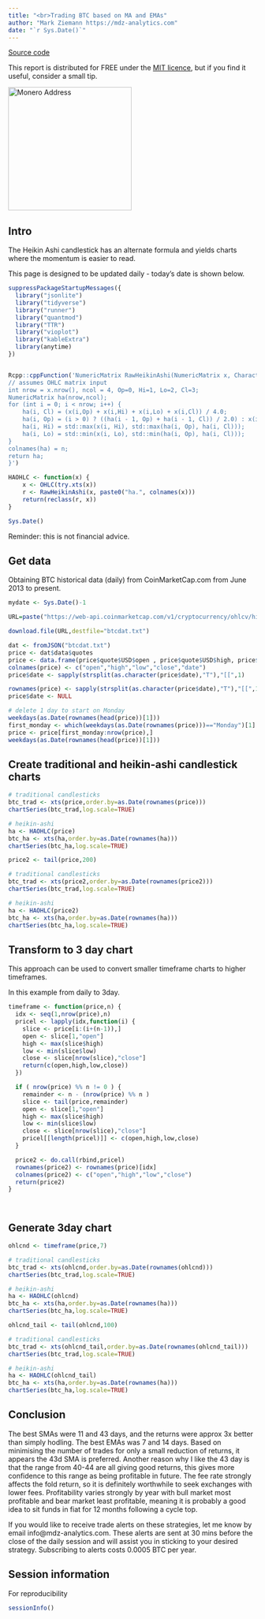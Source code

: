 ```yaml
---
title: "<br>Trading BTC based on MA and EMAs"
author: "Mark Ziemann https://mdz-analytics.com"
date: "`r Sys.Date()`"
---
```


[Source code](https://github.com/markziemann/cryptoblog/blob/main/ma_trading.Rmd)

This report is distributed for FREE under the [MIT licence](https://github.com/markziemann/cryptoblog/blob/main/LICENSE),
but if you find it useful, consider a small tip.

<img src="images/donations.png" alt="Monero Address" height="250" width="250" border="0" />

## Intro

The Heikin Ashi candlestick has an alternate formula and yields charts where  the momentum is easier to read.

This page is designed to be updated daily - today's date is shown below.

```r

suppressPackageStartupMessages({
  library("jsonlite")
  library("tidyverse")
  library("runner")
  library("quantmod")
  library("TTR")
  library("vioplot")
  library("kableExtra")
  library(anytime)
})


Rcpp::cppFunction('NumericMatrix RawHeikinAshi(NumericMatrix x, CharacterVector n) {
// assumes OHLC matrix input
int nrow = x.nrow(), ncol = 4, Op=0, Hi=1, Lo=2, Cl=3;
NumericMatrix ha(nrow,ncol);
for (int i = 0; i < nrow; i++) {
    ha(i, Cl) = (x(i,Op) + x(i,Hi) + x(i,Lo) + x(i,Cl)) / 4.0;
    ha(i, Op) = (i > 0) ? ((ha(i - 1, Op) + ha(i - 1, Cl)) / 2.0) : x(i, Op);
    ha(i, Hi) = std::max(x(i, Hi), std::max(ha(i, Op), ha(i, Cl)));
    ha(i, Lo) = std::min(x(i, Lo), std::min(ha(i, Op), ha(i, Cl)));
}
colnames(ha) = n;
return ha;
}')

HAOHLC <- function(x) {
    x <- OHLC(try.xts(x))
    r <- RawHeikinAshi(x, paste0("ha.", colnames(x)))
    return(reclass(r, x))
}

Sys.Date()

```

Reminder: this is not financial advice.

## Get data

Obtaining BTC historical data (daily) from CoinMarketCap.com from June 2013 to present.

```r

mydate <- Sys.Date()-1

URL=paste("https://web-api.coinmarketcap.com/v1/cryptocurrency/ohlcv/historical?symbol=BTC&convert=USD&interval=daily&time_start=2013-06-01&time_end=",mydate,sep="")

download.file(URL,destfile="btcdat.txt")

dat <- fromJSON("btcdat.txt")
price <- dat$data$quotes
price <- data.frame(price$quote$USD$open , price$quote$USD$high, price$quote$USD$low, price$quote$USD$close, price$quote$USD$timestamp )
colnames(price) <- c("open","high","low","close","date")
price$date <- sapply(strsplit(as.character(price$date),"T"),"[[",1)

rownames(price) <- sapply(strsplit(as.character(price$date),"T"),"[[",1)
price$date <- NULL

# delete 1 day to start on Monday
weekdays(as.Date(rownames(head(price))[1]))
first_monday <- which(weekdays(as.Date(rownames(price)))=="Monday")[1]
price <- price[first_monday:nrow(price),]
weekdays(as.Date(rownames(head(price))[1]))

```

## Create traditional and heikin-ashi candlestick charts

```r

# traditional candlesticks
btc_trad <- xts(price,order.by=as.Date(rownames(price)))
chartSeries(btc_trad,log.scale=TRUE)

# heikin-ashi
ha <- HAOHLC(price)
btc_ha <- xts(ha,order.by=as.Date(rownames(ha)))
chartSeries(btc_ha,log.scale=TRUE)

price2 <- tail(price,200)

# traditional candlesticks
btc_trad <- xts(price2,order.by=as.Date(rownames(price2)))
chartSeries(btc_trad,log.scale=TRUE)

# heikin-ashi
ha <- HAOHLC(price2)
btc_ha <- xts(ha,order.by=as.Date(rownames(ha)))
chartSeries(btc_ha,log.scale=TRUE)

```

## Transform to 3 day chart

This approach can be used to convert smaller timeframe charts to higher timeframes.

In this example from daily to 3day.

```r

timeframe <- function(price,n) {
  idx <- seq(1,nrow(price),n)
  pricel <- lapply(idx,function(i) {
    slice <- price[i:(i+(n-1)),]
    open <- slice[1,"open"]
    high <- max(slice$high)
    low <- min(slice$low)
    close <- slice[nrow(slice),"close"]
    return(c(open,high,low,close))
  })

  if ( nrow(price) %% n != 0 ) {
    remainder <- n - (nrow(price) %% n )
    slice <- tail(price,remainder)
    open <- slice[1,"open"]
    high <- max(slice$high)
    low <- min(slice$low)
    close <- slice[nrow(slice),"close"]
    pricel[[length(pricel)]] <- c(open,high,low,close)
  } 

  price2 <- do.call(rbind,pricel)
  rownames(price2) <- rownames(price)[idx]
  colnames(price2) <- c("open","high","low","close")
  return(price2)
}




```

## Generate 3day chart


```r

ohlcnd <- timeframe(price,7)

# traditional candlesticks
btc_trad <- xts(ohlcnd,order.by=as.Date(rownames(ohlcnd)))
chartSeries(btc_trad,log.scale=TRUE)

# heikin-ashi
ha <- HAOHLC(ohlcnd)
btc_ha <- xts(ha,order.by=as.Date(rownames(ha)))
chartSeries(btc_ha,log.scale=TRUE)

ohlcnd_tail <- tail(ohlcnd,100)

# traditional candlesticks
btc_trad <- xts(ohlcnd_tail,order.by=as.Date(rownames(ohlcnd_tail)))
chartSeries(btc_trad,log.scale=TRUE)

# heikin-ashi
ha <- HAOHLC(ohlcnd_tail)
btc_ha <- xts(ha,order.by=as.Date(rownames(ha)))
chartSeries(btc_ha,log.scale=TRUE)


```

## Conclusion

The best SMAs were 11 and 43 days, and the returns were approx 3x better than simply hodling.
The best EMAs was 7 and 14 days.
Based on minimising the number of trades for only a small reduction of returns, it appears 
the 43d SMA is preferred.
Another reason why I like the 43 day is that the range from 40-44 are all giving good 
returns, this gives more confidence to this range as being profitable in future.
The fee rate strongly affects the fold return, so it is definitely worthwhile to seek 
exchanges with lower fees.
Profitability varies strongly by year with bull market most profitable and bear market least 
profitable, meaning it is probably a good idea to sit funds in fiat for 12 months following
 a cycle top.

If you would like to receive trade alerts on these strategies, let me know by email info@mdz-analytics.com.
These alerts are sent at 30 mins before the close of the daily session and will assist you in sticking to your desired strategy.
Subscribing to alerts costs 0.0005 BTC per year.

## Session information

For reproducibility

```r

sessionInfo()

```
